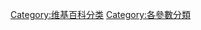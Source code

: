 {{Wikipedia category|container=yes|tracking=yes|description=This category tracks categories with the template {{tlx|Eponymous category}}.}}
{{Commonscat|Categories by topic}}

[[Category:维基百科分类|Category:维基百科分类]]
[[Category:各參數分類|Category:各參數分類]]